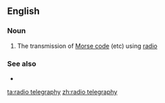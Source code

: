 ==English==

===Noun===
{{en-noun|head=[[radio]] [[telegraphy]]|-}}

# The transmission of [[Morse code]] (etc) using [[radio]]

===See also===
* {{l|en|wireless telephony}}

[[ta:radio telegraphy]]
[[zh:radio telegraphy]]